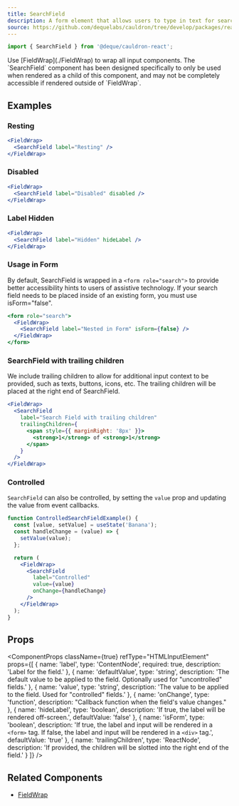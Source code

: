 ```yaml
---
title: SearchField
description: A form element that allows users to type in text for searching.
source: https://github.com/dequelabs/cauldron/tree/develop/packages/react/src/components/SearchField/index.tsx
---
```



```js
import { SearchField } from '@deque/cauldron-react';
```

<Note>
  Use [FieldWrap](./FieldWrap) to wrap all input components. The `SearchField`
  component has been designed specifically to only be used when rendered as a
  child of this component, and may not be completely accessible if rendered
  outside of `FieldWrap`.
</Note>

## Examples

### Resting

```jsx example
<FieldWrap>
  <SearchField label="Resting" />
</FieldWrap>
```

### Disabled

```jsx example
<FieldWrap>
  <SearchField label="Disabled" disabled />
</FieldWrap>
```

### Label Hidden

```jsx example
<FieldWrap>
  <SearchField label="Hidden" hideLabel />
</FieldWrap>
```

### Usage in Form

By default, SearchField is wrapped in a `<form role="search">` to provide better accessibility hints to users of assistive technology. If your search field needs to be placed inside of an existing form, you must use isForm="false".

```jsx example
<form role="search">
  <FieldWrap>
    <SearchField label="Nested in Form" isForm={false} />
  </FieldWrap>
</form>
```

### SearchField with trailing children

We include trailing children to allow for additional input context to be provided, such as texts, buttons, icons, etc. The trailing children will be placed at the right end of SearchField.

```jsx example
<FieldWrap>
  <SearchField 
    label="Search Field with trailing children" 
    trailingChildren={
      <span style={{ marginRight: '8px' }}>
        <strong>1</strong> of <strong>1</strong>
      </span>
    }
  />
</FieldWrap>
```

### Controlled
`SearchField` can also be controlled, by setting the `value` prop and updating the value from event callbacks.

```jsx example
function ControlledSearchFieldExample() {
  const [value, setValue] = useState('Banana');
  const handleChange = (value) => {
    setValue(value);
  };

  return (
    <FieldWrap>
      <SearchField
        label="Controlled"
        value={value}
        onChange={handleChange}
      />
    </FieldWrap>
  );
}
```

## Props

<ComponentProps
  className={true}
  refType="HTMLInputElement"
  props={[
    {
      name: 'label',
      type: 'ContentNode',
      required: true,
      description: 'Label for the field.'
    },
    {
      name: 'defaultValue',
      type: 'string',
      description:
        'The default value to be applied to the field. Optionally used for "uncontrolled" fields.'
    },
    {
      name: 'value',
      type: 'string',
      description:
        'The value to be applied to the field. Used for "controlled" fields.'
    },
    {
      name: 'onChange',
      type: 'function',
      description: "Callback function when the field's value changes."
    },
    {
      name: 'hideLabel',
      type: 'boolean',
      description: 'If true, the label will be rendered off-screen.',
      defaultValue: 'false'
    },
    {
      name: 'isForm',
      type: 'boolean',
      description:
        'If true, the label and input will be rendered in a `<form>` tag. If false, the label and input will be rendered in a `<div>` tag.',
      defaultValue: 'true'
    },
    {
      name: 'trailingChildren',
      type: 'ReactNode',
      description:
        'If provided, the children will be slotted into the right end of the field.'
    }
  ]}
/>

## Related Components

- [FieldWrap](./FieldWrap)
